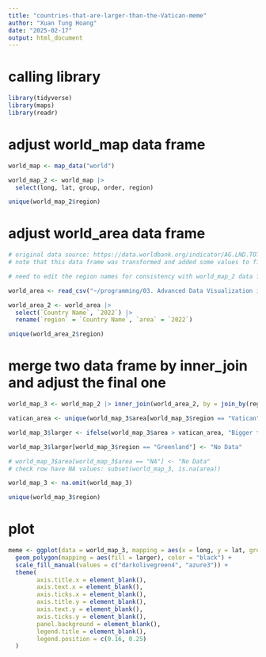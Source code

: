 ```yaml
---
title: "countries-that-are-larger-than-the-Vatican-meme"
author: "Xuan Tung Hoang"
date: "2025-02-17"
output: html_document
---
```


# calling library

```r

library(tidyverse)
library(maps)
library(readr)

```

# adjust world_map data frame

```r

world_map <- map_data("world")

world_map_2 <- world_map |> 
  select(long, lat, group, order, region)

unique(world_map_2$region)

```

# adjust world_area data frame

```r

# original data source: https://data.worldbank.org/indicator/AG.LND.TOTL.K2?most_recent_value_desc=false&view=map
# note that this data frame was transformed and added some values to fit with the world_map data frame.

# need to edit the region names for consistency with world_map_2 data frame 

world_area <- read_csv("~/programming/03. Advanced Data Visualization in R with ggplot2/world_area.csv")

world_area_2 <- world_area |>
  select(`Country Name`, `2022`) |> 
  rename(`region` = `Country Name`, `area` = `2022`)

unique(world_area_2$region)

```

# merge two data frame by inner_join and adjust the final one

```r

world_map_3 <- world_map_2 |> inner_join(world_area_2, by = join_by(region))

vatican_area <- unique(world_map_3$area[world_map_3$region == "Vatican"])

world_map_3$larger <- ifelse(world_map_3$area > vatican_area, "Bigger than Vatican", "No Data")

world_map_3$larger[world_map_3$region == "Greenland"] <- "No Data"

# world_map_3$area[world_map_3$area == "NA"] <- "No Data"
# check row have NA values: subset(world_map_3, is.na(area)) 

world_map_3 <- na.omit(world_map_3)

unique(world_map_3$region)

```

# plot

```r

meme <- ggplot(data = world_map_3, mapping = aes(x = long, y = lat, group = group))+
  geom_polygon(mapping = aes(fill = larger), color = "black") +
  scale_fill_manual(values = c("darkolivegreen4", "azure3")) +
  theme(
        axis.title.x = element_blank(),
        axis.text.x = element_blank(),
        axis.ticks.x = element_blank(),
        axis.title.y = element_blank(),
        axis.text.y = element_blank(),
        axis.ticks.y = element_blank(),
        panel.background = element_blank(),
        legend.title = element_blank(),
        legend.position = c(0.16, 0.25)
  )

```
